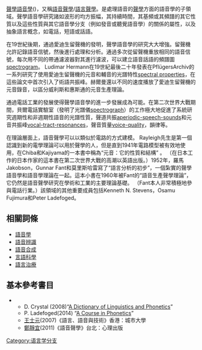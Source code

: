 {{语音学}}
{{unreferenced|time=2016-11-30T17:29:39+00:00}}
[[聲學語音學|聲學語音學]]({{lang-en|Acoustic phonetics}})，又稱[[語音聲學|語音聲學]]/[[語言聲學|語言聲學]]。是處理語音的[[聲學|聲學]]方面的語音學的子領域。聲學語音學研究諸如波形的均方振幅，其持續時間，其基頻或其頻譜的其它性質以及這些性質與其它語音學分支（例如發音或聽覺語音學）的關係的屬性，以及抽象語言概念，如電話，短語或話語。

在19世紀後期，通過愛迪生留聲機的發明，聲學語音學的研究大大增強。留聲機允許記錄語音信號，然後進行處理和分析。通過多次從留聲機重放相同的語音信號，每次用不同的帶通濾波器對其進行濾波，可以建立語音話語的頻譜圖[[spectrogram|spectrogram]]。 Ludimar Hermann在19世紀最後二十年發表在PflügersArchiv的一系列研究了使用愛迪生留聲機的元音和輔音的光譜特性[[spectral_properties|spectral properties]]，在這些論文中首次引入了術語共振峰{{tsl|en|term formant}}。赫爾曼還以不同的速度播放了愛迪生留聲機的元音錄音，以區分威利斯和惠斯通的元音生產理論。
 
通過電話工業的發展使得聲學語音學的進一步發展成為可能。在第二次世界大戰期間，貝爾電話實驗室（發明了光譜儀[[spectrograph|spectrograph]]）的工作極大地促進了系統研究週期性和非週期性語音的光譜性質，聲道共振[[aperiodic-speech-sounds|aperiodic-speech-sounds]]和元音共振峰[[vocal-tract-resonances|vocal-tract-resonances]]，聲音質量[[voice-quality|voice-quality]]，韻律{{tsl|en|prosody}}等。

在理論層面上，語音聲學可以以類似於電路的方式建模。 Rayleigh先生是第一個認識到新的電學理論{{tsl|en|the new electric theory }}可以用於聲學的人，但是直到1941年電路模型被有效地使用，在Chiba和Kajiyama的一本書中稱為“元音：它的性質和結構” 。 （在日本工作的日本作家的這本書在第二次世界大戰的高潮以英語出版。）1952年，羅馬Jakobson，Gunnar Fant和莫里斯哈雷寫了“語言分析的初步”，一個紮實的聲學語音學和語音學理論在一起。這本小書在1960年被Fant的“語音生產聲學理論”，它仍然是語音聲學研究在學術和工業的主要理論基礎。 （Fant本人非常積極地參與電話行業。）該領域的其他重要成員包括Kenneth N. Stevens，Osamu Fujimura和Peter Ladefoged。

==相關詞條==
*[[語音學|語音學]]
*[[語音辨識|語音辨識]]
*[[語音合成|語音合成]]
*[[言語科學|言語科學]]
*[[語言治療|語言治療]]

==基本參考書目==
**D. Crystal (2008)“[[A_Dictionary_of_Linguistics_and_Phonetics|A Dictionary of Linguistics and Phonetics]]”
**P. Ladefoged(2014) “[[A_Course_in_Phonetics|A Course in Phonetics]]”
**[[王士元|王士元]](2007)《語言、語音與技術》香港：城市大學
**[[鄭靜宜|鄭靜宜]](2011)《語音聲學》台北：心理出版

[[Category:语言学分支|Category:语言学分支]]